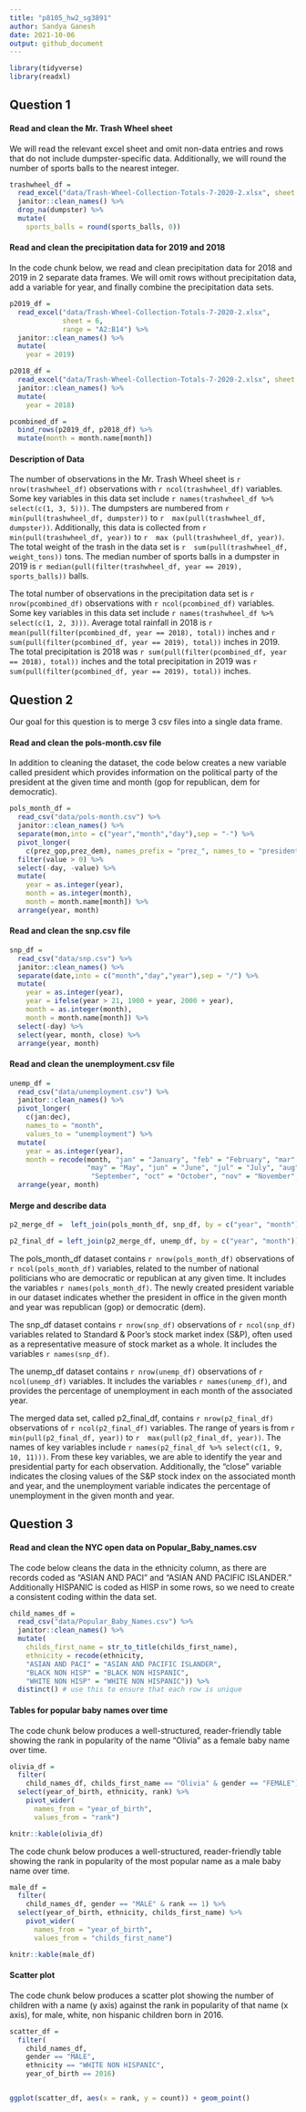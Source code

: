 ```yaml
---
title: "p8105_hw2_sg3891"
author: Sandya Ganesh
date: 2021-10-06
output: github_document
---
```


```r
library(tidyverse)
library(readxl)
```
## Question 1

#### Read and clean the Mr. Trash Wheel sheet

We will read the relevant excel sheet and omit non-data entries and rows that do not include dumpster-specific data. Additionally, we will round the number of sports balls to the nearest integer.

```r
trashwheel_df = 
  read_excel("data/Trash-Wheel-Collection-Totals-7-2020-2.xlsx", sheet = 1, range = "A2:N534") %>% 
  janitor::clean_names() %>% 
  drop_na(dumpster) %>% 
  mutate(
    sports_balls = round(sports_balls, 0))
```

#### Read and clean the precipitation data for 2019 and 2018

In the code chunk below, we read and clean precipitation data for 2018 and 2019 in 2 separate data frames. We will omit rows without precipitation data, add a variable for year, and finally combine the precipitation data sets.

```r
p2019_df = 
  read_excel("data/Trash-Wheel-Collection-Totals-7-2020-2.xlsx", 
             sheet = 6, 
             range = "A2:B14") %>% 
  janitor::clean_names() %>% 
  mutate(
    year = 2019)

p2018_df = 
  read_excel("data/Trash-Wheel-Collection-Totals-7-2020-2.xlsx", sheet = 7, range = "A2:B14") %>% 
  janitor::clean_names() %>% 
  mutate(
    year = 2018)

pcombined_df =
  bind_rows(p2019_df, p2018_df) %>%
  mutate(month = month.name[month])
```

#### Description of Data
The number of observations in the Mr. Trash Wheel sheet is `r nrow(trashwheel_df)` observations with `r ncol(trashwheel_df)` variables. Some key variables in this data set include `r names(trashwheel_df %>% select(c(1, 3, 5)))`. The dumpsters are numbered from `r  min(pull(trashwheel_df, dumpster))` to `r  max(pull(trashwheel_df, dumpster))`. Additionally, this data is collected from `r  min(pull(trashwheel_df, year))` to `r  max (pull(trashwheel_df, year))`. The total weight of the trash in the data set is `r  sum(pull(trashwheel_df, weight_tons))` tons. The median number of sports balls in a dumpster in 2019 is `r median(pull(filter(trashwheel_df, year == 2019), sports_balls))` balls.

The total number of observations in the precipitation data set is `r nrow(pcombined_df)` observations with `r ncol(pcombined_df)` variables. Some key variables in this data set include `r names(trashwheel_df %>% select(c(1, 2, 3)))`. Average total rainfall in 2018 is `r mean(pull(filter(pcombined_df, year == 2018), total))` inches and `r sum(pull(filter(pcombined_df, year == 2019), total))` inches in 2019. The total precipitation is 2018 was `r sum(pull(filter(pcombined_df, year == 2018), total))` inches and the total precipitation in 2019 was `r sum(pull(filter(pcombined_df, year == 2019), total))` inches.

## Question 2

Our goal for this question is to merge 3 csv files into a single data frame.

#### Read and clean the pols-month.csv file

In addition to cleaning the dataset, the code below creates a new variable called president which provides information on the political party of the president at the given time and month (gop for republican, dem for democratic).

```r
pols_month_df = 
  read_csv("data/pols-month.csv") %>% 
  janitor::clean_names() %>%
  separate(mon,into = c("year","month","day"),sep = "-") %>%
  pivot_longer(
    c(prez_gop,prez_dem), names_prefix = "prez_", names_to = "president") %>% 
  filter(value > 0) %>%
  select(-day, -value) %>% 
  mutate(
    year = as.integer(year),
    month = as.integer(month), 
    month = month.name[month]) %>% 
  arrange(year, month)

```

#### Read and clean the snp.csv file

```r
snp_df = 
  read_csv("data/snp.csv") %>% 
  janitor::clean_names() %>%
  separate(date,into = c("month","day","year"),sep = "/") %>%
  mutate(
    year = as.integer(year),
    year = ifelse(year > 21, 1900 + year, 2000 + year),
    month = as.integer(month), 
    month = month.name[month]) %>% 
  select(-day) %>% 
  select(year, month, close) %>% 
  arrange(year, month)

```

#### Read and clean the unemployment.csv file

```r
unemp_df = 
  read_csv("data/unemployment.csv") %>% 
  janitor::clean_names() %>%
  pivot_longer(
    c(jan:dec),
    names_to = "month", 
    values_to = "unemployment") %>%
  mutate(
    year = as.integer(year),
    month = recode(month, "jan" = "January", "feb" = "February", "mar" = "March", "apr" = "April",
                   "may" = "May", "jun" = "June", "jul" = "July", "aug" = "August", "sep" = 
                    "September", "oct" = "October", "nov" = "November", "dec" = "December")) %>% 
  arrange(year, month)

```

#### Merge and describe data
```r
p2_merge_df =  left_join(pols_month_df, snp_df, by = c("year", "month"))

p2_final_df = left_join(p2_merge_df, unemp_df, by = c("year", "month"))

```

The pols_month_df dataset contains `r nrow(pols_month_df)` observations of `r ncol(pols_month_df)` variables, related to the number of national politicians who are democratic or republican at any given time. It includes the variables `r names(pols_month_df)`. The newly created president variable in our dataset indicates whether the president in office in the given month and year was republican (gop) or democratic (dem).

The snp_df dataset contains `r nrow(snp_df)` observations of `r ncol(snp_df)` variables related to Standard & Poor’s stock market index (S&P), often used as a representative measure of stock market as a whole. It includes the variables `r names(snp_df)`.

The unemp_df dataset contains `r nrow(unemp_df)` observations of `r ncol(unemp_df)` variables. It includes the variables `r names(unemp_df)`, and provides the percentage of unemployment in each month of the associated year.

The merged data set, called p2_final_df, contains `r nrow(p2_final_df)` observations of `r ncol(p2_final_df)` variables. The range of years is from `r  min(pull(p2_final_df, year))` to `r  max(pull(p2_final_df, year))`. The names of key variables include `r names(p2_final_df %>% select(c(1, 9, 10, 11)))`. From these key variables, we are able to identify the year and presidential party for each observation. Additionally, the "close" variable indicates the closing values of the S&P stock index on the associated month and year, and the unemployment variable indicates the percentage of unemployment in the given month and year.

## Question 3

#### Read and clean the NYC open data on Popular_Baby_names.csv

The code below cleans the data in the ethnicity column, as there are records coded as "ASIAN AND PACI" and "ASIAN AND PACIFIC ISLANDER." Additionally HISPANIC is coded as HISP in some rows, so we need to create a consistent coding within the data set.

```r
child_names_df = 
  read_csv("data/Popular_Baby_Names.csv") %>% 
  janitor::clean_names() %>% 
  mutate(
    childs_first_name = str_to_title(childs_first_name),
    ethnicity = recode(ethnicity,
    "ASIAN AND PACI" = "ASIAN AND PACIFIC ISLANDER",
    "BLACK NON HISP" = "BLACK NON HISPANIC", 
    "WHITE NON HISP" = "WHITE NON HISPANIC")) %>%
  distinct() # use this to ensure that each row is unique
```

#### Tables for popular baby names over time

The code chunk below produces a well-structured, reader-friendly table showing the rank in popularity of the name “Olivia” as a female baby name over time.


```r
olivia_df = 
  filter(
    child_names_df, childs_first_name == "Olivia" & gender == "FEMALE") %>% 
  select(year_of_birth, ethnicity, rank) %>%
    pivot_wider(
      names_from = "year_of_birth",
      values_from = "rank")

knitr::kable(olivia_df)
```

The code chunk below produces a well-structured, reader-friendly table showing the rank in popularity of the most popular name as a male baby name over time.

```r
male_df = 
  filter(
    child_names_df, gender == "MALE" & rank == 1) %>% 
  select(year_of_birth, ethnicity, childs_first_name) %>%
    pivot_wider(
      names_from = "year_of_birth",
      values_from = "childs_first_name")

knitr::kable(male_df)
```

#### Scatter plot 

The code chunk below produces a scatter plot showing the number of children with a name (y axis) against the rank in popularity of that name (x axis), for male, white, non hispanic children born
in 2016.

```r
scatter_df = 
  filter(
    child_names_df,
    gender == "MALE",
    ethnicity == "WHITE NON HISPANIC",
    year_of_birth == 2016)


ggplot(scatter_df, aes(x = rank, y = count)) + geom_point()
```

